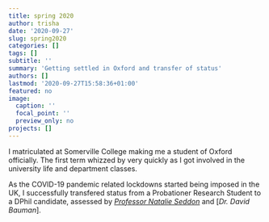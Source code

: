 ```yaml
---
title: spring 2020
author: trisha
date: '2020-09-27'
slug: spring2020
categories: []
tags: []
subtitle: ''
summary: 'Getting settled in Oxford and transfer of status'
authors: []
lastmod: '2020-09-27T15:58:36+01:00'
featured: no
image:
  caption: ''
  focal_point: ''
  preview_only: no
projects: []
---
```


I matriculated at Somerville College making me a student of Oxford officially. The first term whizzed by very quickly as I got involved in the university life and department classes.

As the COVID-19 pandemic related lockdowns started being imposed in the UK, I successfully transfered status from a Probationer Research Student to a DPhil candidate, assessed by [_Professor Natalie Seddon_](https://www.zoo.ox.ac.uk/people/professor-nathalie-seddon) and [_Dr. David Bauman_]. 